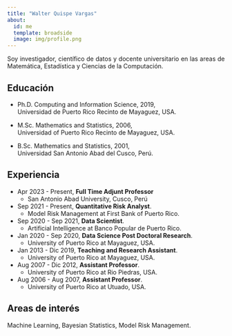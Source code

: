 ```yaml
---
title: "Walter Quispe Vargas"
about: 
  id: me
  template: broadside
  image: img/profile.png
---
```


<style>
body {
text-align: justify}
</style>


:::{#me}

Soy investigador, científico de datos y docente universitario en las areas de Matemática, Estadística y Ciencias de la Computación.

## Educación

- Ph.D. Computing and Information Science, 2019, <br /> Universidad de Puerto Rico Recinto de Mayaguez, USA.

- M.Sc. Mathematics and Statistics, 2006, <br /> Universidad of Puerto Rico Recinto de Mayaguez, USA.

- B.Sc. Mathematics and Statistics, 2001, <br />  Universidad San Antonio Abad del Cusco, Perú.


## Experiencia

-   Apr 2023 - Present, **Full Time Adjunt Professor**
    -   San Antonio Abad University, Cusco, Perú

-   Sep 2021 - Present, **Quantitative Risk Analyst**.
    -   Model Risk Management at First Bank of Puerto Rico.

-   Sep 2020 - Sep 2021, **Data Scientist**.
    -   Artificial Intelligence at Banco Popular de Puerto Rico.

-   Jan 2020 - Sep 2020, **Data Science Post Doctoral Research**.
    -   University of Puerto Rico at Mayaguez, USA.

-   Jan 2013 - Dic 2019, **Teaching and Research Assistant**.
    -   University of Puerto Rico at Mayaguez, USA.
    
-   Aug 2007 - Dic 2012, **Assistant Professor**.
    -   University of Puerto Rico at Rio Piedras, USA.  
    
-   Aug 2006 - Aug 2007, **Assistant Professor**.
    -   University of Puerto Rico at Utuado, USA.


## Areas de interés

Machine Learning, Bayesian Statistics, Model Risk Management.

:::

